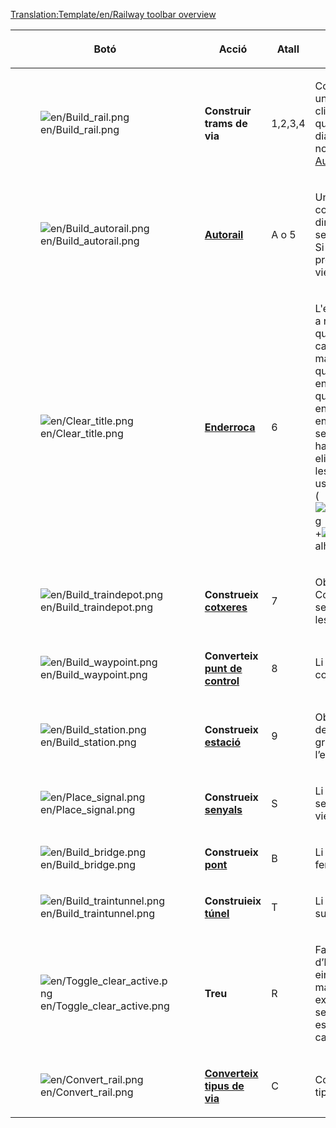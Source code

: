 <noinclude>[[Translation:Template/en/Railway toolbar overview]]</noinclude>
{|{{en/Wikitable}}
|- style="background:#efefef"
!width='100' |Botó
!width='150' |Acció
!Atall
!Descripció
|-
|[[File:en/Build rail.png]]
|'''Construir trams de via'''
|1,2,3,4
|Construir trams de via en una direcció triada. Pot fer clicoarrossegar per a vies que no estiguen en diagonal. No obstant això no és tan eficient com l'eina [[Main/ca/Autorail|Autorail]].
|-
|[[File:en/Build autorail.png]]
|'''[[Main/ca/Autorail|Autorail]]'''
|A o 5
|Una eina molt eficaç per a construir vies en qualsevol direcció (encara que pot ser difícil d’usar al principi). Si s’utilitza amb la tecla Ctrl pressionada, elimina les vies.
|-
|[[File:en/Clear title.png]]
|'''[[Main/ca/Paisatge|Enderroca]]'''
|6
|L'eina dinamita s’utilitza per a netejar les caselles de qualsevol cosa en el seu camí que s’haja construït malament, o simplement, de qualsevol cosa que estiga en el teu camí (bé, de qualsevol cosa no). Tinga en compte que en fer clic en una [[Main/ca/Estacions|estació]] s’eliminarà sencera, sempre que no hi haja cap tren en ella. Per a eliminar caselles soltes de les estacions, una per una, use el botons Treu+Estació ([[File:en/Toggle clear active.png]]+[[File:en/Build station.png]]) alhora.
|-
|[[File:en/Build traindepot.png]]
|'''Construeix [[Main/ca/Cotxeres i depòsits|cotxeres]]'''
|7
|Obri la finestra “Orientació Cotxeres” perquè seleccione l’orientació de les cotxeres a construir.
|-
|[[File:en/Build waypoint.png]]
|'''Converteix [[Main/ca/Punts de control|punt de control]]'''
|8
|Li permet crear un punt de control sobre una via fèrria.
|-
|[[File:en/Build station.png]]
|'''Construeix [[Main/ca/Estacions|estació]]'''
|9
|Obri la finestra “Estacions de tren” perquè vosté trie la grandària i la direcció de l’estació que vol construir.
|-
|[[File:en/Place signal.png]]
|'''Construeix [[Main/ca/Senyals|senyals]]'''
|S
|Li permet col·locar distints senyals de circulació en les vies.
|-
|[[File:en/Build bridge.png]]
|'''Construeix [[Main/ca/Ponts|pont]]'''
|B
|Li permet construir ponts de ferrocarril.
|-
|[[File:en/Build traintunnel.png]]
|'''Construieix [[Main/ca/Túnels|túnel]]'''
|T
|Li permet construir túnels subterranis.
|-
|[[File:en/Toggle clear active.png]]
|'''Treu'''
|R
|Faça clic ací després d’haver seleccionat una eina per a eliminar aqueix mateix element. Per exemple, pot llevar els senyals de la via o les estacions (casella a casella).
|-
|[[File:en/Convert rail.png]]
|'''[[Main/ca/Converteix tipus de via|Converteix tipus de via]]'''
|C
|Converteix les vies d’un tipus al tipus seleccionat.
|}